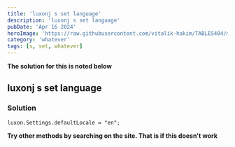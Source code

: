 ```yaml
---
title: 'luxonj s set language'
description: 'luxonj s set language'
pubDate: 'Apr 16 2024'
heroImage: 'https://raw.githubusercontent.com/vitalik-hakim/TABLES404/main/error_b/misc.png'
category: 'whatever'
tags: [s, set, whatever]
---
```


**The solution for this is noted below**

## luxonj s set language

### Solution

```whatever
luxon.Settings.defaultLocale = "en";
```

**Try other methods by searching on the site. That is if this doesn't work**
